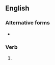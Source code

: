 ==English==

===Alternative forms===
* {{l|en|editorializing}} {{qualifier|North American}}

===Verb===
{{head|en|verb form}}

# {{lb|en|chiefly|British}} {{present participle of|editorialise|lang=en|nocat=1}}